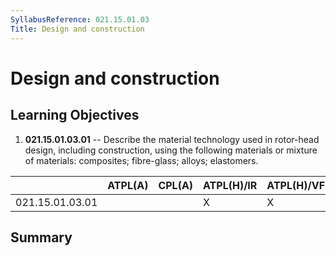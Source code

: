 ```yaml
---
SyllabusReference: 021.15.01.03
Title: Design and construction
---
```


# Design and construction

## Learning Objectives

1.  **021.15.01.03.01** -- Describe the material technology used in rotor-head
    design, including construction, using the following materials or mixture of
    materials: composites; fibre-glass; alloys; elastomers.

|                 | ATPL(A) | CPL(A) | ATPL(H)/IR | ATPL(H)/VFR | CPL(H) | IR  | CBIR(A) |
| --------------- | ------- | ------ | ---------- | ----------- | ------ | --- | ------- |
| 021.15.01.03.01 |         |        | X          | X           | X      |     |         |

## Summary
